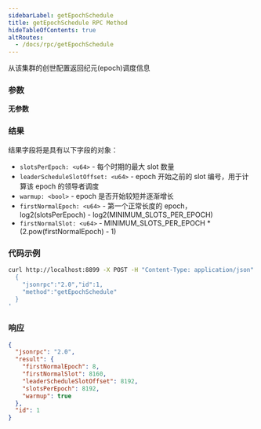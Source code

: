 ```yaml
---
sidebarLabel: getEpochSchedule
title: getEpochSchedule RPC Method
hideTableOfContents: true
altRoutes:
  - /docs/rpc/getEpochSchedule
---
```


从该集群的创世配置返回纪元(epoch)调度信息

<DocSideBySide>

<DocLeftSide>

### 参数

**无参数**

### 结果

结果字段将是具有以下字段的对象：

- `slotsPerEpoch: <u64>` - 每个时期的最大 slot 数量
- `leaderScheduleSlotOffset: <u64>` - epoch 开始之前的 slot 编号，用于计算该 epoch 的领导者调度
- `warmup: <bool>` - epoch 是否开始较短并逐渐增长
- `firstNormalEpoch: <u64>` - 第一个正常长度的 epoch，log2(slotsPerEpoch) - log2(MINIMUM_SLOTS_PER_EPOCH)
- `firstNormalSlot: <u64>` - MINIMUM_SLOTS_PER_EPOCH \* (2.pow(firstNormalEpoch) - 1)

</DocLeftSide>

<DocRightSide>

### 代码示例

```bash
curl http://localhost:8899 -X POST -H "Content-Type: application/json" -d '
  {
    "jsonrpc":"2.0","id":1,
    "method":"getEpochSchedule"
  }
'
```

### 响应

```json
{
  "jsonrpc": "2.0",
  "result": {
    "firstNormalEpoch": 8,
    "firstNormalSlot": 8160,
    "leaderScheduleSlotOffset": 8192,
    "slotsPerEpoch": 8192,
    "warmup": true
  },
  "id": 1
}
```

</DocRightSide>
</DocSideBySide>
